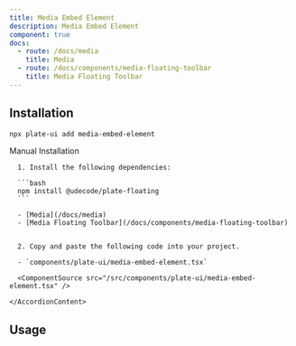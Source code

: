 ```yaml
---
title: Media Embed Element
description: Media Embed Element
component: true
docs:
  - route: /docs/media
    title: Media
  - route: /docs/components/media-floating-toolbar
    title: Media Floating Toolbar
---
```


[//]: # '<ComponentExample src="/src/components/examples/PlaygroundDemo.tsx">'
[//]: # '  <PlaygroundDemo />'
[//]: # '</ComponentExample>'

## Installation

```bash
npx plate-ui add media-embed-element
```

<Accordion type="single" collapsible>
  <AccordionItem value="manual-installation">
    <AccordionTrigger>Manual Installation</AccordionTrigger>
    <AccordionContent>

      1. Install the following dependencies:

      ```bash
      npm install @udecode/plate-floating
      ```

      - [Media](/docs/media)
      - [Media Floating Toolbar](/docs/components/media-floating-toolbar)


      2. Copy and paste the following code into your project.

      - `components/plate-ui/media-embed-element.tsx`

      <ComponentSource src="/src/components/plate-ui/media-embed-element.tsx" />

    </AccordionContent>

  </AccordionItem>
</Accordion>

## Usage

```tsx

```

```tsx

```
